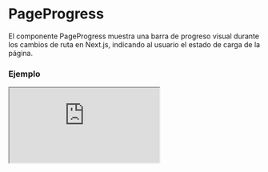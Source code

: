 # PageProgress

El componente PageProgress muestra una barra de progreso visual durante los cambios de ruta en Next.js, indicando al usuario el estado de carga de la página.


### Ejemplo

<Iframe minHeightIframe="30dvh" src="https://fenextjs-component-storybook.vercel.app/iframe.html?args=&id=pageprogress-pageprogress--index&viewMode=story" />

### Importacion

Para importar el componente PageProgress, se puede hacer desde fenextjs

```tsx copy
import { PageProgress } from "fenextjs";
```

### Parametros

| Parametro | Tipo | Requerido | Default | Descripcion |
| --------- | ---- | --------- | ------- | ----------- |
| className | string | no | '' | Clase CSS para personalizar el contenedor de la barra de progreso. |

### Storybook

Para ver el storybook del componente lo puede hacer con este [link](https://fenextjs-component-storybook.vercel.app/?path=/story/pageprogress-pageprogress--index)

### Usos

- Barra de progreso básica

```tsx copy
<PageProgress />
```

- Barra de progreso personalizada

```tsx copy
<PageProgress className="mi-clase-personalizada" />
```

